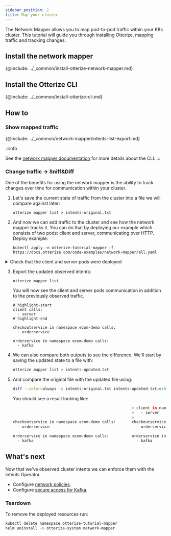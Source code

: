 ```yaml
---
sidebar_position: 2
title: Map your cluster
---
```


The Network Mapper allows you to map pod-to-pod traffic within your K8s cluster. This tutorial will guide you
through installing Otterize, mapping traffic and tracking changes.

## Install the network mapper

{@include: ../_common/install-otterize-network-mapper.md}

## Install the Otterize CLI

{@include: ../_common/install-otterize-cli.md}

## How to

### Show mapped traffic

{@include: ../_common/network-mapper/intents-list-export.md}

:::info
<!-- FIXME -->
See the [network mapper documentation](/components/network-mapper/readme) for more details about the CLI.
:::

### Change traffic -> Sniff&Diff

One of the benefits for using the network mapper is the ability to track changes over time for communication within your
cluster.

1. Let's save the current state of traffic from the cluster into a file we will compare against later:
   ```shell
   otterize mapper list > intents-original.txt
   ```

2. And now we can add traffic to the cluster and see how the network mapper tracks it. You can do that by deploying our
   example
   which consists of two pods: client and server, communicating over HTTP. Deploy example:
   ```shell
   kubectl apply -n otterize-tutorial-mapper -f https://docs.otterize.com/code-examples/network-mapper/all.yaml
   ```

<details>
<summary>Check that the client and server pods were deployed</summary>

```bash
kubectl get pods -n otterize-tutorial-mapper
```
You should see
```
NAME                      READY   STATUS    RESTARTS   AGE
client-756f7677f8-d6qdq   1/1     Running   0          45s
server-6698c58cbc-ssxvx   1/1     Running   0          45s
```
</details>

3. Export the updated observed intents:
   ```shell
   otterize mapper list
   ```
   You will now see the client and server pods communication in addition
   to the previously observed traffic.
   ```shell
   # highlight-start
   client calls:
     - server
   # highlight-end
   
   checkoutservice in namespace ecom-demo calls:
     - orderservice
   
   orderservice in namespace ecom-demo calls:
     - kafka
   ```
5. We can also compare both outputs to see the difference. We'll start by saving the updated state to a file with:
   ```bash
   otterize mapper list > intents-updated.txt
   ```
6. And compare the original file with the updated file using:
   ```bash
   diff --color=always -y intents-original.txt intents-updated.txt;echo
   ```
   You should see a result looking like:
   ```bash
                                                       > client in namespace otterize-tutorial-mapper calls:
                                                       >   - server
                                                       >
   checkoutservice in namespace ecom-demo calls:       checkoutservice in namespace ecom-demo calls:
     - orderservice                                      - orderservice

   orderservice in namespace ecom-demo calls:          orderservice in namespace ecom-demo calls:
     - kafka                                             - kafka
      ```

## What's next

Now that we've observed cluster intents we can enforce them with the Intents Operator.

- Configure [network policies](/quick-tutorials/k8s-network-policies).
- Configure [secure access for Kafka](/quick-tutorials/kafka-mtls).

### Teardown

To remove the deployed resources run:

```bash
kubectl delete namespace otterize-tutorial-mapper
helm uninstall -n otterize-system network-mapper
```
